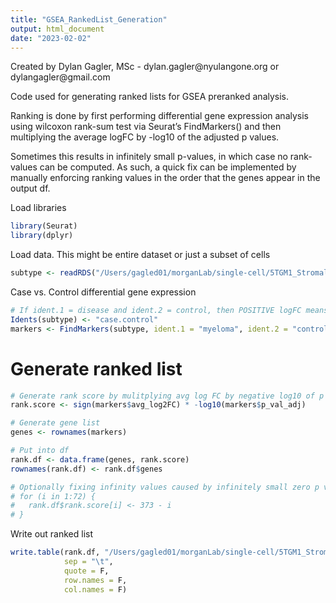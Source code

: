 ```yaml
---
title: "GSEA_RankedList_Generation"
output: html_document
date: "2023-02-02"
---
```

################################################################################
Created by Dylan Gagler, MSc - dylan.gagler@nyulangone.org or dylangagler@gmail.com

Code used for generating ranked lists for GSEA preranked analysis.

Ranking is done by first performing differential gene expression analysis using wilcoxon rank-sum test via Seurat's FindMarkers() and then multiplying the average logFC by -log10 of the adjusted p values. 

Sometimes this results in infinitely small p-values, in which case no rank-values can be computed. As such, a quick fix can be implemented by manually enforcing ranking values in the order that the genes appear in the output df.

################################################################################

Load libraries
```r
library(Seurat)
library(dplyr)
```
Load data. This might be entire dataset or just a subset of cells
```r
subtype <- readRDS("/Users/gagled01/morganLab/single-cell/5TGM1_Stromal/objects/5TGM1_MSCOLC_Object.rds")
```
Case vs. Control differential gene expression
```r
# If ident.1 = disease and ident.2 = control, then POSITIVE logFC means that the gene is upregulated in disease relative to control and NEGATIVE means the gene is downregulated in disease relative to control
Idents(subtype) <- "case.control"
markers <- FindMarkers(subtype, ident.1 = "myeloma", ident.2 = "control", min.pct = 0.25, logfc.threshold = 0.25)
```
# Generate ranked list
```r
# Generate rank score by mulitplying avg log FC by negative log10 of p value.
rank.score <- sign(markers$avg_log2FC) * -log10(markers$p_val_adj)

# Generate gene list
genes <- rownames(markers)

# Put into df
rank.df <- data.frame(genes, rank.score)
rownames(rank.df) <- rank.df$genes

# Optionally fixing infinity values caused by infinitely small zero p values. Just assuming each gene has +1 rank score.
# for (i in 1:72) {
#   rank.df$rank.score[i] <- 373 - i
# }
```
Write out ranked list
```r
write.table(rank.df, "/Users/gagled01/morganLab/single-cell/5TGM1_Stromal/GSEA/rankedLists/MSCOLC_CaseControl_RankList_forGSEA.rnk",
            sep = "\t",
            quote = F,
            row.names = F,
            col.names = F)
```

